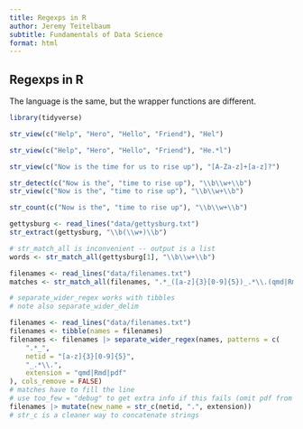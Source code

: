 ```yaml
---
title: Regexps in R
author: Jeremy Teitelbaum
subtitle: Fundamentals of Data Science
format: html
---
```


## Regexps in R

The language is the same, but the wrapper functions are different. 

```r
library(tidyverse)
```

```r
str_view(c("Help", "Hero", "Hello", "Friend"), "Hel")
```

```r
str_view(c("Help", "Hero", "Hello", "Friend"), "He.*l")
```

```r
str_view(c("Now is the time for us to rise up"), "[A-Za-z]+[a-z]?")
```

```r
str_detect(c("Now is the", "time to rise up"), "\\b\\w+\\b")
str_view(c("Now is the", "time to rise up"), "\\b\\w+\\b")
```

```r
str_count(c("Now is the", "time to rise up"), "\\b\\w+\\b")
```

```r
gettysburg <- read_lines("data/gettysburg.txt")
str_extract(gettysburg, "\\b(\\w+)\\b")
```

```r
# str_match_all is inconvenient -- output is a list
words <- str_match_all(gettysburg[1], "\\b\\w+\\b")
```

```r

filenames <- read_lines("data/filenames.txt")
matches <- str_match_all(filenames, ".*_([a-z]{3}[0-9]{5})_.*\\.(qmd|Rmd|pdf)")
```

```r
# separate_wider_regex works with tibbles
# note also separate_wider_delim

filenames <- read_lines("data/filenames.txt")
filenames <- tibble(names = filenames)
filenames <- filenames |> separate_wider_regex(names, patterns = c(
    ".*_",
    netid = "[a-z]{3}[0-9]{5}",
    "_.*\\.",
    extension = "qmd|Rmd|pdf"
), cols_remove = FALSE)
# matches have to fill the line
# use too_few = "debug" to get extra info if this fails (omit pdf from extension for example)
filenames |> mutate(new_name = str_c(netid, ".", extension))
# str_c is a cleaner way to concatenate strings
```

